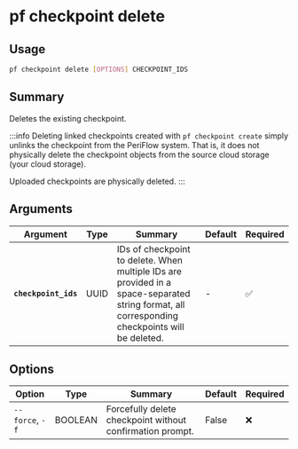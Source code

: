 # pf checkpoint delete

## Usage

```bash
pf checkpoint delete [OPTIONS] CHECKPOINT_IDS
```

## Summary

Deletes the existing checkpoint.

:::info
Deleting linked checkpoints created with `pf checkpoint create` simply unlinks the
checkpoint from the PeriFlow system. That is, it does not physically delete the
checkpoint objects from the source cloud storage (your cloud storage).

Uploaded checkpoints are physically deleted.
:::

## Arguments

| Argument | Type | Summary | Default | Required | 
|----------|------|---------|---------|----------|
| **`checkpoint_ids`** | UUID | IDs of checkpoint to delete. When multiple IDs are provided in a space-separated string format, all corresponding checkpoints will be deleted. | - | ✅ |

## Options

| Option | Type | Summary | Default | Required |
|--------|------|---------|---------|----------|
| `--force`, `-f` | BOOLEAN | Forcefully delete checkpoint without confirmation prompt. | False | ❌ |
